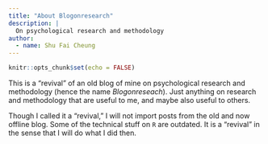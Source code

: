 ```yaml
---
title: "About Blogonresearch"
description: |
  On psychological research and methodology
author:
  - name: Shu Fai Cheung
---
```


```r
knitr::opts_chunk$set(echo = FALSE)
```

This is a "revival" of an old blog of mine on psychological research and methodology
 (hence the name *Blogonreseach*). Just anything on research and methodology
 that are useful to me, and maybe also useful to others.

Though I called it a "revival," I will not import posts from the old and
now offline blog. Some of the technical stuff on `R` are outdated. It is
a "revival" in the sense that I will do what I did then.